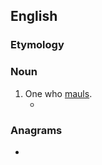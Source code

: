 {{also|Mäuler}}
==English==

===Etymology===
{{suffix|en|maul|er}}

===Noun===
{{en-noun}}

# One who [[maul]]s.
#* {{quote-journal|en|date=April 24 2020|work={{w|New York Time}}|author=Ken Belson and Ben Shpigel|url=https://www.nytimes.com/2020/04/23/sports/football/nfl-draft-live.html|title=Full Round 1 2020 N.F.L. Picks and Analysis|text=Tristan Wirfs should help. His diverse athletic background — his past in wrestling, in particular — informed his approach to playing offensive tackle. An absolute '''mauler''' in the run game and a reliable pass-blocker, Wirfs played mostly right tackle at Iowa and ceded only 40 quarterback pressures on 1,138 pass-blocking snaps at Iowa, according to Pro Football Focus.}}

===Anagrams===
* {{anagrams|en|a=aelmru|ramule}}